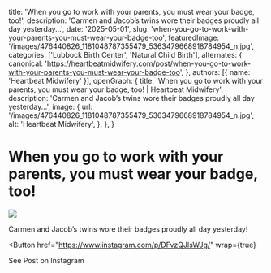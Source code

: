   title: 'When you go to work with your parents, you must wear your badge, too!',
  description: 'Carmen and Jacob’s twins wore their badges proudly all day yesterday...',
  date: '2025-05-01',
  slug: 'when-you-go-to-work-with-your-parents-you-must-wear-your-badge-too',
  featuredImage: '/images/476440826_1181048787355479_5363479668918784954_n.jpg',
  categories: ['Lubbock Birth Center', 'Natural Child Birth'],
  alternates: {
    canonical: 'https://heartbeatmidwifery.com/post/when-you-go-to-work-with-your-parents-you-must-wear-your-badge-too',
  },
  authors: [{ name: 'Heartbeat Midwifery' }],
  openGraph: {
    title: 'When you go to work with your parents, you must wear your badge, too! | Heartbeat Midwifery',
    description: 'Carmen and Jacob’s twins wore their badges proudly all day yesterday...',
    image: {
      url: '/images/476440826_1181048787355479_5363479668918784954_n.jpg',
      alt: 'Heartbeat Midwifery',
    },
  },
}


# When you go to work with your parents, you must wear your badge, too!

<Image
  src="/images/476440826_1181048787355479_5363479668918784954_n.jpg"
  size="large"
  wrap={true}
/>

Carmen and Jacob’s twins wore their badges proudly all day yesterday!

<Button
  href="https://www.instagram.com/p/DFvzQJlsWJg/"
  wrap={true}
>
  See Post on Instagram
</Button>
